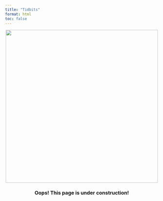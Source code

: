 ```yaml
---
title: "Tidbits"
format: html
toc: false
---
```


<center>
<img src=https://octodex.github.com/images/constructocat2.jpg width="500" height="500">

### Oops! This page is under construction! 
</center>